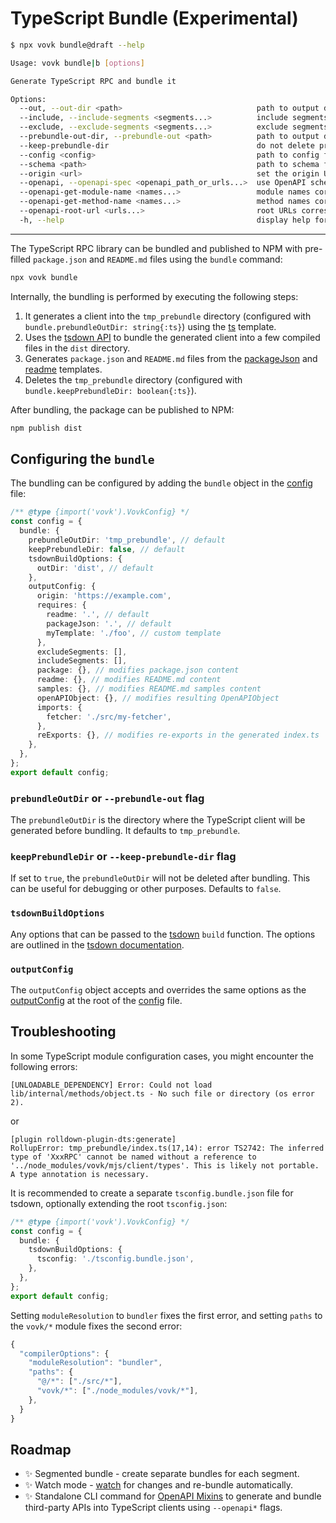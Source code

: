 
# TypeScript Bundle (Experimental)

```sh filename="Quick CLI Ref"
$ npx vovk bundle@draft --help

Usage: vovk bundle|b [options]

Generate TypeScript RPC and bundle it

Options:
  --out, --out-dir <path>                              path to output directory for bundle
  --include, --include-segments <segments...>          include segments
  --exclude, --exclude-segments <segments...>          exclude segments
  --prebundle-out-dir, --prebundle-out <path>          path to output directory for prebundle
  --keep-prebundle-dir                                 do not delete prebundle directory after bundling
  --config <config>                                    path to config file
  --schema <path>                                      path to schema folder (default: .vovk-schema)
  --origin <url>                                       set the origin URL for the generated client
  --openapi, --openapi-spec <openapi_path_or_urls...>  use OpenAPI schema instead of Vovk schema
  --openapi-get-module-name <names...>                 module names corresponding to the index of --openapi option
  --openapi-get-method-name <names...>                 method names corresponding to the index of --openapi option
  --openapi-root-url <urls...>                         root URLs corresponding to the index of --openapi option
  -h, --help                                           display help for command
```

-----

The TypeScript RPC library can be bundled and published to NPM with pre-filled `package.json` and `README.md` files using the `bundle` command:

```sh npm2yarn
npx vovk bundle
```

Internally, the bundling is performed by executing the following steps:

1. It generates a client into the `tmp_prebundle` directory (configured with `bundle.prebundleOutDir: string{:ts}`) using the [ts](/templates#ts) template.
2. Uses the [tsdown API](https://tsdown.dev/) to bundle the generated client into a few compiled files in the `dist` directory.
3. Generates `package.json` and `README.md` files from the [packageJson](/templates#packagejson) and [readme](/templates#readme) templates.
4. Deletes the `tmp_prebundle` directory (configured with `bundle.keepPrebundleDir: boolean{:ts}`).

After bundling, the package can be published to NPM:

```sh npm2yarn
npm publish dist
```

## Configuring the `bundle`

The bundling can be configured by adding the `bundle` object in the [config](/config) file:

```ts filename="vovk.config.mjs"
/** @type {import('vovk').VovkConfig} */
const config = {
  bundle: {
    prebundleOutDir: 'tmp_prebundle', // default
    keepPrebundleDir: false, // default
    tsdownBuildOptions: {
      outDir: 'dist', // default
    },
    outputConfig: {
      origin: 'https://example.com',
      requires: {
        readme: '.', // default
        packageJson: '.', // default
        myTemplate: './foo', // custom template
      },
      excludeSegments: [],
      includeSegments: [],
      package: {}, // modifies package.json content
      readme: {}, // modifies README.md content
      samples: {}, // modifies README.md samples content
      openAPIObject: {}, // modifies resulting OpenAPIObject
      imports: {
        fetcher: './src/my-fetcher',
      },
      reExports: {}, // modifies re-exports in the generated index.ts
    },
  },
};
export default config;
```

### `prebundleOutDir` or `--prebundle-out` flag

The `prebundleOutDir` is the directory where the TypeScript client will be generated before bundling. It defaults to `tmp_prebundle`.

### `keepPrebundleDir` or `--keep-prebundle-dir` flag

If set to `true`, the `prebundleOutDir` will not be deleted after bundling. This can be useful for debugging or other purposes. Defaults to `false`.

### `tsdownBuildOptions`

Any options that can be passed to the [tsdown](https://tsdown.dev/) `build` function. The options are outlined in the [tsdown documentation](https://tsdown.ru/reference/config-options).

### `outputConfig`

The `outputConfig` object accepts and overrides the same options as the [outputConfig](/config#generatorconfig) at the root of the [config](/config) file.

## Troubleshooting

In some TypeScript module configuration cases, you might encounter the following errors:

```
[UNLOADABLE_DEPENDENCY] Error: Could not load lib/internal/methods/object.ts - No such file or directory (os error 2).
```

or

```
[plugin rolldown-plugin-dts:generate]
RollupError: tmp_prebundle/index.ts(17,14): error TS2742: The inferred type of 'XxxRPC' cannot be named without a reference to '../node_modules/vovk/mjs/client/types'. This is likely not portable. A type annotation is necessary.
```

It is recommended to create a separate `tsconfig.bundle.json` file for tsdown, optionally extending the root `tsconfig.json`:

```ts filename="vovk.config.mjs"
/** @type {import('vovk').VovkConfig} */
const config = {
  bundle: {
    tsdownBuildOptions: {
      tsconfig: './tsconfig.bundle.json',
    },
  },
};
export default config;
```

Setting `moduleResolution` to `bundler` fixes the first error, and setting `paths` to the `vovk/*` module fixes the second error:

```ts filename="tsconfig.bundle.json" {3,6}
{
  "compilerOptions": {
    "moduleResolution": "bundler",
    "paths": {
      "@/*": ["./src/*"],
      "vovk/*": ["./node_modules/vovk/*"],
    },
  }
}
```

## Roadmap

- ✨ Segmented bundle - create separate bundles for each segment.
- ✨ Watch mode - [watch](https://tsdown.dev/reference/api/Interface.Options#watch) for changes and re-bundle automatically.
- ✨ Standalone CLI command for [OpenAPI Mixins](/codegen) to generate and bundle third-party APIs into TypeScript clients using `--openapi*` flags.